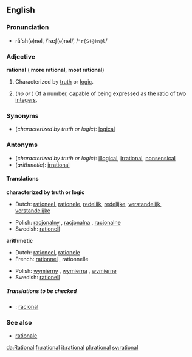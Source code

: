 ==English==

===Pronunciation===
*ră'sh(ə)nəl, /ˈræʃ(ə)nəl/, /<tt>"r{S(@)n@l</tt>/

===Adjective===
'''rational''' ({{compar}} '''more rational''', {{superl}} '''most rational''')

#Characterized by [[truth]] or [[logic]].
#{{arithmetic}} (''no'' {{compar}} ''or'' {{superl}}) Of a number, capable of being expressed as the [[ratio]] of two [[integer]]s.

===Synonyms===
*(''characterized by truth or logic''): [[logical]]

===Antonyms===
*(''characterized by truth or logic''): [[illogical]], [[irrational]], [[nonsensical]]
*(''arithmetic''): [[irrational]]

====Translations====

'''characterized by truth or logic'''
{{top}}
*Dutch: [[rationeel]], [[rationele]], [[redelijk]], [[redelijke]], [[verstandelijk]], [[verstandelijke]]
{{mid}}
*Polish: [[racjonalny]] {{m}}, [[racjonalna]] {{f}}, [[racjonalne]] {{n}}
*Swedish: [[rationell]]
{{bottom}}

'''arithmetic'''
{{top}}
*Dutch: [[rationeel]], [[rationele]]
*French: [[rationnel]] {{m}}, rationnelle {{f}}
{{mid}}
*Polish: [[wymierny]] {{m}}, [[wymierna]] {{f}}, [[wymierne]] {{n}}
*Swedish: [[rationell]]
{{bottom}}

=====Translations to be checked=====
<!--Remove this section once all of the translations below have been moved into the tables above.-->
{{checktrans}}

*{{ttbc|Portuguese}}: [[racional]]

===See also===
*[[rationale]]

[[da:Rational]]
[[fr:rational]]
[[it:rational]]
[[pl:rational]]
[[sv:rational]]